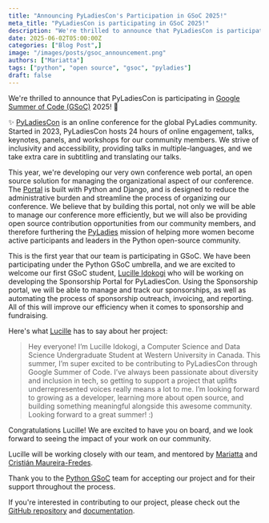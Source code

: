 ```yaml
---
title: "Announcing PyLadiesCon's Participation in GSoC 2025!"
meta_title: "PyLadiesCon is participating in GSoC 2025!"
description: "We're thrilled to announce that PyLadiesCon is participating in Google Summer of Code (GSoC) 2025! 🎉"
date: 2025-06-02T05:00:00Z
categories: ["Blog Post",]
image: "/images/posts/gsoc_announcement.png"
authors: ["Mariatta"]
tags: ["python", "open source", "gsoc", "pyladies"]
draft: false
---
```


We're thrilled to announce that PyLadiesCon is participating in [Google Summer of Code (GSoC)](https://summerofcode.withgoogle.com/) 2025! 🎉

✨ [PyLadiesCon](https://conference.pyladies.com) is an online conference for the global PyLadies community.
Started in 2023, PyLadiesCon hosts 24 hours of online engagement, talks, keynotes, panels, and workshops for our
community members. We strive of inclusivity and accessibility, providing talks in multiple-languages,
and we take extra care in subtitling and translating our talks.

This year, we're developing our very own conference web portal, an open source solution for managing the organizational
aspect of our conference. The [Portal](https://portal.pyladies.com) is built with Python and Django,
and is designed to reduce the administrative burden and streamline the process of organizing our conference. We believe
that by building this portal, not only we will be able to manage our conference more efficiently, but we will also be
providing open source contribution opportunities from our community members, and therefore furthering the [PyLadies](https://pyladies.com)
mission of helping more women become active participants and leaders in the Python open-source community.

This is the first year that our team is participating in GSoC. We have been participating under the Python GSoC umbrella,
and we are excited to welcome our first GSoC student, [Lucille Idokogi](https://github.com/lidokogi) who will be working
on developing the Sponsorship Portal for PyLadiesCon. Using the Sponsorship portal, we will be able to manage
and track our sponsorships, as well as automating the process of sponsorship outreach, invoicing, and reporting. All of
this will improve our efficiency when it comes to sponsorship and fundraising.

Here's what [Lucille](https://www.linkedin.com/in/lucille-idokogi-216774304/) has to say about her project:

> Hey everyone! I’m Lucille Idokogi, a Computer Science and Data Science Undergraduate Student at Western University in Canada.
This summer, I’m super excited to be contributing to PyLadiesCon through Google Summer of Code. I’ve always been passionate about diversity and inclusion in tech, so getting to support a project that uplifts underrepresented voices really means a lot to me.
> I’m looking forward to growing as a developer, learning more about open source, and building something meaningful alongside this awesome community.
> Looking forward to a great summer! :)

Congratulations Lucille! We are excited to have you on board, and we look forward to seeing the impact of your work on our community.

Lucille will be working closely with our team, and mentored by [Mariatta](https://mariatta.ca) and [Cristián Maureira-Fredes](https://maureira.xyz/).

Thank you to the [Python GSoC](https://python-gsoc.org/) team for accepting our project and for their support throughout the process.

If you're interested in contributing to our project, please check out the [GitHub repository](https://github.com/pyladies/pyladiescon-portal)
and [documentation](https://pyladiescon-portal-docs.netlify.app/).

